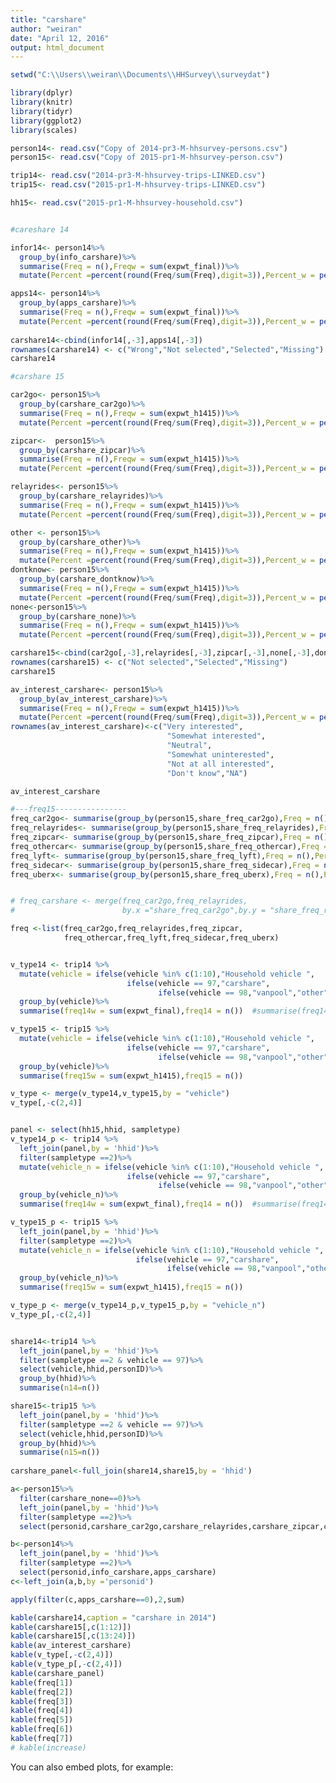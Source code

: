 ---
title: "carshare"
author: "weiran"
date: "April 12, 2016"
output: html_document
---



```{r,message=FALSE,echo=FALSE}
setwd("C:\\Users\\weiran\\Documents\\HHSurvey\\surveydat")

library(dplyr)
library(knitr)
library(tidyr)
library(ggplot2)
library(scales)

person14<- read.csv("Copy of 2014-pr3-M-hhsurvey-persons.csv")
person15<- read.csv("Copy of 2015-pr1-M-hhsurvey-person.csv")

trip14<- read.csv("2014-pr3-M-hhsurvey-trips-LINKED.csv")
trip15<- read.csv("2015-pr1-M-hhsurvey-trips-LINKED.csv")

hh15<- read.csv("2015-pr1-M-hhsurvey-household.csv")


#careshare 14

infor14<- person14%>%
  group_by(info_carshare)%>%
  summarise(Freq = n(),Freqw = sum(expwt_final))%>%
  mutate(Percent =percent(round(Freq/sum(Freq),digit=3)),Percent_w = percent(round(Freqw/sum(Freqw),digit=3)))

apps14<- person14%>%
  group_by(apps_carshare)%>%
  summarise(Freq = n(),Freqw = sum(expwt_final))%>%
  mutate(Percent =percent(round(Freq/sum(Freq),digit=3)),Percent_w = percent(round(Freqw/sum(Freqw),digit=3)))
  
carshare14<-cbind(infor14[,-3],apps14[,-3])
rownames(carshare14) <- c("Wrong","Not selected","Selected","Missing")
carshare14
```


```{r,message=FALSE,echo=FALSE}

#carshare 15

car2go<- person15%>%
  group_by(carshare_car2go)%>%
  summarise(Freq = n(),Freqw = sum(expwt_h1415))%>%
  mutate(Percent =percent(round(Freq/sum(Freq),digit=3)),Percent_w = percent(round(Freqw/sum(Freqw),digit=3)))

zipcar<-  person15%>%
  group_by(carshare_zipcar)%>%
  summarise(Freq = n(),Freqw = sum(expwt_h1415))%>%
  mutate(Percent =percent(round(Freq/sum(Freq),digit=3)),Percent_w = percent(round(Freqw/sum(Freqw),digit=3)))

relayrides<- person15%>%
  group_by(carshare_relayrides)%>%
  summarise(Freq = n(),Freqw = sum(expwt_h1415))%>%
  mutate(Percent =percent(round(Freq/sum(Freq),digit=3)),Percent_w = percent(round(Freqw/sum(Freqw),digit=3)))

other <- person15%>%
  group_by(carshare_other)%>%
  summarise(Freq = n(),Freqw = sum(expwt_h1415))%>%
  mutate(Percent =percent(round(Freq/sum(Freq),digit=3)),Percent_w = percent(round(Freqw/sum(Freqw),digit=3)))
dontknow<- person15%>%
  group_by(carshare_dontknow)%>%
  summarise(Freq = n(),Freqw = sum(expwt_h1415))%>%
  mutate(Percent =percent(round(Freq/sum(Freq),digit=3)),Percent_w = percent(round(Freqw/sum(Freqw),digit=3)))
none<-person15%>%
  group_by(carshare_none)%>%
  summarise(Freq = n(),Freqw = sum(expwt_h1415))%>%
  mutate(Percent =percent(round(Freq/sum(Freq),digit=3)),Percent_w = percent(round(Freqw/sum(Freqw),digit=3)))

carshare15<-cbind(car2go[,-3],relayrides[,-3],zipcar[,-3],none[,-3],dontknow[,-3],other[,-3])
rownames(carshare15) <- c("Not selected","Selected","Missing")
carshare15

av_interest_carshare<- person15%>%
  group_by(av_interest_carshare)%>%
  summarise(Freq = n(),Freqw = sum(expwt_h1415))%>%
  mutate(Percent =percent(round(Freq/sum(Freq),digit=3)),Percent_w = percent(round(Freqw/sum(Freqw),digit=3)))
rownames(av_interest_carshare)<-c("Very interested",
                                   "Somewhat interested",
                                   "Neutral",
                                   "Somewhat uninterested",
                                   "Not at all interested",
                                   "Don't know","NA")

av_interest_carshare

#---freq15----------------
freq_car2go<- summarise(group_by(person15,share_freq_car2go),Freq = n(),Percent =round(Freq/4786,digit=3))
freq_relayrides<- summarise(group_by(person15,share_freq_relayrides),Freq = n(),Percent =round(Freq/4786,digit=3))
freq_zipcar<- summarise(group_by(person15,share_freq_zipcar),Freq = n(),Percent =round(Freq/4786,digit=3))
freq_othercar<- summarise(group_by(person15,share_freq_othercar),Freq = n(),Percent =round(Freq/4786,digit=3))
freq_lyft<- summarise(group_by(person15,share_freq_lyft),Freq = n(),Percent =round(Freq/4786,digit=3))
freq_sidecar<- summarise(group_by(person15,share_freq_sidecar),Freq = n(),Percent =round(Freq/4786,digit=3))
freq_uberx<- summarise(group_by(person15,share_freq_uberx),Freq = n(),Percent =round(Freq/4786,digit=3))


# freq_carshare <- merge(freq_car2go,freq_relayrides,
#                        by.x ="share_freq_car2go",by.y = "share_freq_relayrides" ,all = T)

freq <-list(freq_car2go,freq_relayrides,freq_zipcar,
            freq_othercar,freq_lyft,freq_sidecar,freq_uberx)


v_type14 <- trip14 %>%
  mutate(vehicle = ifelse(vehicle %in% c(1:10),"Household vehicle ",
                          ifelse(vehicle == 97,"carshare",
                                 ifelse(vehicle == 98,"vanpool","other"))))%>%
  group_by(vehicle)%>%
  summarise(freq14w = sum(expwt_final),freq14 = n())  #summarise(freq14 = n()) 

v_type15 <- trip15 %>%
  mutate(vehicle = ifelse(vehicle %in% c(1:10),"Household vehicle ",
                          ifelse(vehicle == 97,"carshare",
                                 ifelse(vehicle == 98,"vanpool","other"))))%>%
  group_by(vehicle)%>%
  summarise(freq15w = sum(expwt_h1415),freq15 = n())

v_type <- merge(v_type14,v_type15,by = "vehicle")
v_type[,-c(2,4)]


panel <- select(hh15,hhid, sampletype)
v_type14_p <- trip14 %>%
  left_join(panel,by = 'hhid')%>%
  filter(sampletype ==2)%>%
  mutate(vehicle_n = ifelse(vehicle %in% c(1:10),"Household vehicle ",
                          ifelse(vehicle == 97,"carshare",
                                 ifelse(vehicle == 98,"vanpool","other"))))%>%
  group_by(vehicle_n)%>%
  summarise(freq14w = sum(expwt_final),freq14 = n())  #summarise(freq14 = n()) 

v_type15_p <- trip15 %>%
  left_join(panel,by = 'hhid')%>%
  filter(sampletype ==2)%>%
  mutate(vehicle_n = ifelse(vehicle %in% c(1:10),"Household vehicle ",
                            ifelse(vehicle == 97,"carshare",
                                   ifelse(vehicle == 98,"vanpool","other"))))%>%
  group_by(vehicle_n)%>%
  summarise(freq15w = sum(expwt_h1415),freq15 = n())

v_type_p <- merge(v_type14_p,v_type15_p,by = "vehicle_n")
v_type_p[,-c(2,4)]


share14<-trip14 %>%
  left_join(panel,by = 'hhid')%>%
  filter(sampletype ==2 & vehicle == 97)%>%
  select(vehicle,hhid,personID)%>%
  group_by(hhid)%>%
  summarise(n14=n())

share15<-trip15 %>%
  left_join(panel,by = 'hhid')%>%
  filter(sampletype ==2 & vehicle == 97)%>%
  select(vehicle,hhid,personID)%>%
  group_by(hhid)%>%
  summarise(n15=n())
  
carshare_panel<-full_join(share14,share15,by = 'hhid')

a<-person15%>%
  filter(carshare_none==0)%>%
  left_join(panel,by = 'hhid')%>%
  filter(sampletype ==2)%>%
  select(personid,carshare_car2go,carshare_relayrides,carshare_zipcar,carshare_other)

b<-person14%>%  
  left_join(panel,by = 'hhid')%>%
  filter(sampletype ==2)%>%
  select(personid,info_carshare,apps_carshare)
c<-left_join(a,b,by ='personid')

apply(filter(c,apps_carshare==0),2,sum)
```


```{r kable,echo=FALSE}

kable(carshare14,caption = "carshare in 2014")
kable(carshare15[,c(1:12)])
kable(carshare15[,c(13:24)])
kable(av_interest_carshare)
kable(v_type[,-c(2,4)])
kable(v_type_p[,-c(2,4)])
kable(carshare_panel)
kable(freq[1])
kable(freq[2])
kable(freq[3])
kable(freq[4])
kable(freq[5])
kable(freq[6])
kable(freq[7])
# kable(increase)

```

You can also embed plots, for example:



